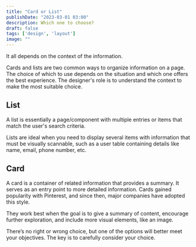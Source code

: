 ```yaml
---
title: "Card or List"
publishDate: "2023-03-01 03:00"
description: Which one to choose?
draft: false
tags: ['design', 'layout']
image: ""
---
```



It all depends on the context of the information.

Cards and lists are two common ways to organize information on a page. The choice of which to use depends on the situation and which one offers the best experience. The designer's role is to understand the context to make the most suitable choice.

## List

<figure>
    <ImageZoom client:load src="/uploads/images/notes/list-example.png" alt="List" />
</figure>

A list is essentially a page/component with multiple entries or items that match the user's search criteria.

Lists are ideal when you need to display several items with information that must be visually scannable, such as a user table containing details like name, email, phone number, etc.

## Card

<figure>
    <ImageZoom client:load src="/uploads/images/notes/card-example.png" alt="Card" />
</figure>

A card is a container of related information that provides a summary. It serves as an entry point to more detailed information. Cards gained popularity with Pinterest, and since then, major companies have adopted this style.

They work best when the goal is to give a summary of content, encourage further exploration, and include more visual elements, like an image.


There’s no right or wrong choice, but one of the options will better meet your objectives. The key is to carefully consider your choice.